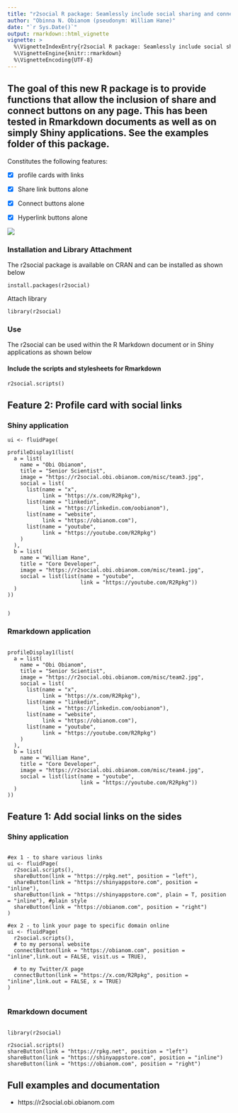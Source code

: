 ---
title: "r2social R package: Seamlessly include social sharing and connect buttons on a shiny app or rmarkdown"
author: "Obinna N. Obianom (pseudonym: William Hane)"
date: "`r Sys.Date()`"
output: rmarkdown::html_vignette
vignette: >
  %\VignetteIndexEntry{r2social R package: Seamlessly include social sharing and connect buttons on a shiny app or rmarkdown}
  %\VignetteEngine{knitr::rmarkdown}
  %\VignetteEncoding{UTF-8}
---


## The goal of this new R package is to provide functions that allow the inclusion of share and connect buttons on any page. This has been tested in Rmarkdown documents as well as on simply Shiny applications. See the examples folder of this package.

Constitutes the following features:
  
  - [x] profile cards with links
      
  - [x] Share link buttons alone
      
  - [x] Connect buttons alone
      
  - [x] Hyperlink buttons alone

![](https://r2social.obi.obianom.com/r2social2.gif)

### Installation and Library Attachment

The r2social package is available on CRAN and can be installed as shown below

`install.packages(r2social)`

Attach library 

`library(r2social)`

### Use

The r2social can be used within the R Markdown document or in Shiny applications as shown below


#### Include the scripts and stylesheets for Rmarkdown

`r2social.scripts()`

## Feature 2: Profile card with social links

### Shiny application

```
ui <- fluidPage(

profileDisplay1(list(
  a = list(
    name = "Obi Obianom",
    title = "Senior Scientist",
    image = "https://r2social.obi.obianom.com/misc/team3.jpg",
    social = list(
      list(name = "x",
           link = "https://x.com/R2Rpkg"),
      list(name = "linkedin",
           link = "https://linkedin.com/oobianom"),
      list(name = "website",
           link = "https://obianom.com"),
      list(name = "youtube",
           link = "https://youtube.com/R2Rpkg")
    )
  ),
  b = list(
    name = "William Hane",
    title = "Core Developer",
    image = "https://r2social.obi.obianom.com/misc/team1.jpg",
    social = list(list(name = "youtube",
                       link = "https://youtube.com/R2Rpkg"))
  )
))


)

```

### Rmarkdown application

```

profileDisplay1(list(
  a = list(
    name = "Obi Obianom",
    title = "Senior Scientist",
    image = "https://r2social.obi.obianom.com/misc/team2.jpg",
    social = list(
      list(name = "x",
           link = "https://x.com/R2Rpkg"),
      list(name = "linkedin",
           link = "https://linkedin.com/oobianom"),
      list(name = "website",
           link = "https://obianom.com"),
      list(name = "youtube",
           link = "https://youtube.com/R2Rpkg")
    )
  ),
  b = list(
    name = "William Hane",
    title = "Core Developer",
    image = "https://r2social.obi.obianom.com/misc/team4.jpg",
    social = list(list(name = "youtube",
                       link = "https://youtube.com/R2Rpkg"))
  )
))

```

## Feature 1: Add social links on the sides

### Shiny application

```

#ex 1 - to share various links
ui <- fluidPage(
  r2social.scripts(),
  shareButton(link = "https://rpkg.net", position = "left"),
  shareButton(link = "https://shinyappstore.com", position = "inline"),
  shareButton(link = "https://shinyappstore.com", plain = T, position = "inline"), #plain style
  shareButton(link = "https://obianom.com", position = "right")
)

#ex 2 - to link your page to specific domain online
ui <- fluidPage(
  r2social.scripts(),
  # to my personal website
  connectButton(link = "https://obianom.com", position = "inline",link.out = FALSE, visit.us = TRUE),

  # to my Twitter/X page
  connectButton(link = "https://x.com/R2Rpkg", position = "inline",link.out = FALSE, x = TRUE)
)


```

### Rmarkdown document

```

library(r2social)

r2social.scripts()
shareButton(link = "https://rpkg.net", position = "left")
shareButton(link = "https://shinyappstore.com", position = "inline")
shareButton(link = "https://obianom.com", position = "right")

```


## Full examples and documentation

 + https://r2social.obi.obianom.com
